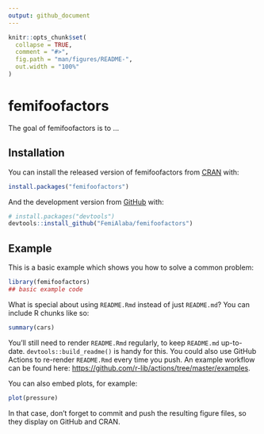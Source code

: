 ```yaml
---
output: github_document
---
```


<!-- README.md is generated from README.Rmd. Please edit that file -->

```r
knitr::opts_chunk$set(
  collapse = TRUE,
  comment = "#>",
  fig.path = "man/figures/README-",
  out.width = "100%"
)
```

# femifoofactors

<!-- badges: start -->
<!-- badges: end -->

The goal of femifoofactors is to ...

## Installation

You can install the released version of femifoofactors from [CRAN](https://CRAN.R-project.org) with:

``` r
install.packages("femifoofactors")
```

And the development version from [GitHub](https://github.com/) with:

``` r
# install.packages("devtools")
devtools::install_github("FemiAlaba/femifoofactors")
```
## Example

This is a basic example which shows you how to solve a common problem:

```r
library(femifoofactors)
## basic example code
```

What is special about using `README.Rmd` instead of just `README.md`? You can include R chunks like so:

```r
summary(cars)
```

You'll still need to render `README.Rmd` regularly, to keep `README.md` up-to-date. `devtools::build_readme()` is handy for this. You could also use GitHub Actions to re-render `README.Rmd` every time you push. An example workflow can be found here: <https://github.com/r-lib/actions/tree/master/examples>.

You can also embed plots, for example:

```r
plot(pressure)
```

In that case, don't forget to commit and push the resulting figure files, so they display on GitHub and CRAN.
